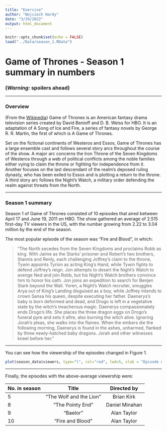```yaml
---
title: "Exercise"
author: "Wojciech Hardy"
date: "3/29/2022"
output: html_document
---
```


```r
knitr::opts_chunk$set(echo = FALSE)
load("../Data/season_1.RData")
```

# Game of Thrones - Season 1 summary in numbers

### **(*Warning:* spoilers ahead)**

------------------------------------------------------------------------

### Overview

(From the [Wikipedia](https://en.wikipedia.org/wiki/Game_of_Thrones#Premise)) Game of Thrones is an American fantasy drama television series created by David Benioff and D. B. Weiss for HBO. It is an adaptation of A Song of Ice and Fire, a series of fantasy novels by George R. R. Martin, the first of which is A Game of Thrones.

Set on the fictional continents of Westeros and Essos, Game of Thrones has a large ensemble cast and follows several story arcs throughout the course of the show. A major arc concerns the Iron Throne of the Seven Kingdoms of Westeros through a web of political conflicts among the noble families either vying to claim the throne or fighting for independence from it. Another focuses on the last descendant of the realm's deposed ruling dynasty, who has been exiled to Essos and is plotting a return to the throne. A third story arc follows the Night's Watch, a military order defending the realm against threats from the North.

------------------------------------------------------------------------

### Season 1 summary

Season 1 of Game of Thrones consisted of 10 episodes that aired between April 17 and June 19, 2011 on HBO. The show gathered an average of 2.515 first-day TV viewers in the US, with the number growing from 2.22 to 3.04 million by the end of the season.

The most popular episode of the season was "Fire and Blood", in which:

> "The North secedes from the Seven Kingdoms and proclaims Robb as king. With Jaime as the Starks' prisoner and Robert's two brothers, Stannis and Renly, each challenging Joffrey's claim to the throne, Tywin appoints Tyrion as acting King's Hand, while Tywin fights to defend Joffrey's reign. Jon attempts to desert the Night's Watch to avenge Ned and join Robb, but his Night's Watch brothers convince him to honor his oath. Jon joins an expedition to search for Benjen Stark beyond the Wall. Yoren, a Night's Watch recruiter, smuggles Arya out of King's Landing disguised as a boy, while Joffrey intends to crown Sansa his queen, despite executing her father. Daenerys's baby is born deformed and dead, and Drogo is left in a vegetative state by the witch's treacherous magic. Daenerys compassionately ends Drogo's life. She places the three dragon eggs on Drogo's funeral pyre and sets it afire, also burning the witch alive. Ignoring Jorah's pleas, she walks into the flames. When the embers die the following morning, Daenerys is found in the ashes, unharmed, flanked by three newly-hatched baby dragons. Jorah and other witnesses kneel before her."

------------------------------------------------------------------------

You can see how the viewership of the episodes changed in Figure 1.

```r
plot(season_data$viewers, type="l", col="red", lwd=5, xlab = "Episode number", ylab = "1st day TV viewers in the US (millions)")
```

------------------------------------------------------------------------

Finally, the episodes with the above-average viewership were:

| No. in season |          Title          |  Directed by   |
|:--------------|:-----------------------:|:--------------:|
| 5             | "The Wolf and the Lion" |   Brian Kirk   |
| 8             |    "The Pointy End"     | Daniel Minahan |
| 9             |        "Baelor"         |  Alan Taylor   |
| 10            |    "Fire and Blood"     |  Alan Taylor   |
